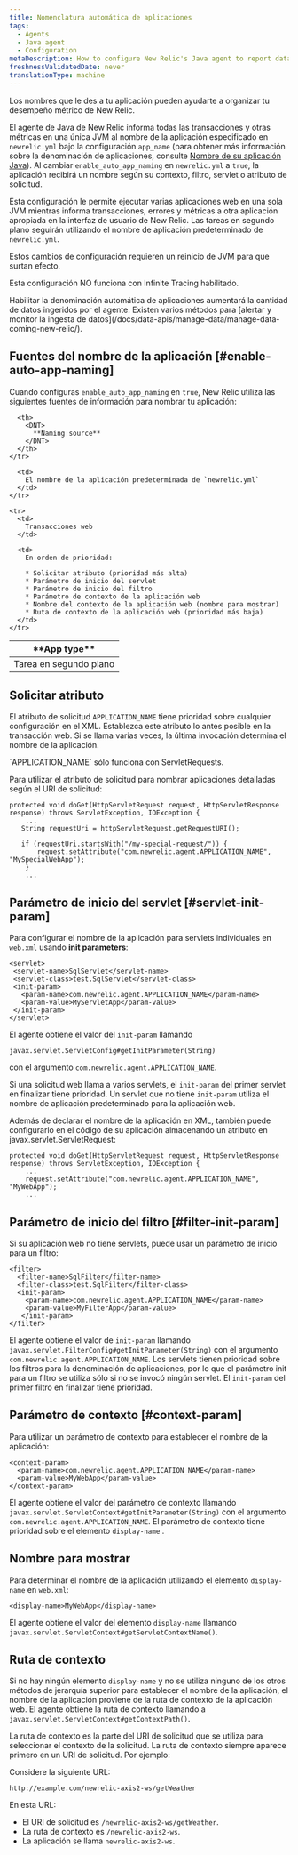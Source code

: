 ```yaml
---
title: Nomenclatura automática de aplicaciones
tags:
  - Agents
  - Java agent
  - Configuration
metaDescription: How to configure New Relic's Java agent to report data for individual web apps to their own application in APM.
freshnessValidatedDate: never
translationType: machine
---
```


Los nombres que le des a tu aplicación pueden ayudarte a organizar tu desempeño métrico de New Relic.

El agente de Java de New Relic informa todas las transacciones y otras métricas en una única JVM al nombre de la aplicación especificado en `newrelic.yml` bajo la configuración `app_name` (para obtener más información sobre la denominación de aplicaciones, consulte [Nombre de su aplicación Java](/docs/agents/java-agent/configuration/name-your-java-application)). Al cambiar `enable_auto_app_naming` en `newrelic.yml` a `true`, la aplicación recibirá un nombre según su contexto, filtro, servlet o atributo de solicitud.

Esta configuración le permite ejecutar varias aplicaciones web en una sola JVM mientras informa transacciones, errores y métricas a otra aplicación apropiada en la interfaz de usuario de New Relic. Las tareas en segundo plano seguirán utilizando el nombre de aplicación predeterminado de `newrelic.yml`.

<Callout variant="important">
  Estos cambios de configuración requieren un reinicio de JVM para que surtan efecto.

  Esta configuración NO funciona con Infinite Tracing habilitado.
</Callout>

<Callout variant="caution">
  Habilitar la denominación automática de aplicaciones aumentará la cantidad de datos ingeridos por el agente. Existen varios métodos para [alertar y monitor la ingesta de datos](/docs/data-apis/manage-data/manage-data-coming-new-relic/).
</Callout>

## Fuentes del nombre de la aplicación [#enable-auto-app-naming]

Cuando configuras `enable_auto_app_naming` en `true`, New Relic utiliza las siguientes fuentes de información para nombrar tu aplicación:

<table>
  <thead>
    <tr>
      <th width={150}>
        <DNT>
          **App type**
        </DNT>
      </th>

      <th>
        <DNT>
          **Naming source**
        </DNT>
      </th>
    </tr>
  </thead>

  <tbody>
    <tr>
      <td>
        Tarea en segundo plano
      </td>

      <td>
        El nombre de la aplicación predeterminada de `newrelic.yml`
      </td>
    </tr>

    <tr>
      <td>
        Transacciones web
      </td>

      <td>
        En orden de prioridad:

        * Solicitar atributo (prioridad más alta)
        * Parámetro de inicio del servlet
        * Parámetro de inicio del filtro
        * Parámetro de contexto de la aplicación web
        * Nombre del contexto de la aplicación web (nombre para mostrar)
        * Ruta de contexto de la aplicación web (prioridad más baja)
      </td>
    </tr>
  </tbody>
</table>

## Solicitar atributo

El atributo de solicitud `APPLICATION_NAME` tiene prioridad sobre cualquier configuración en el XML. Establezca este atributo lo antes posible en la transacción web. Si se llama varias veces, la última invocación determina el nombre de la aplicación.

<Callout variant="tip">
  `APPLICATION_NAME` sólo funciona con ServletRequests.
</Callout>

Para utilizar el atributo de solicitud para nombrar aplicaciones detalladas según el URI de solicitud:

```
protected void doGet(HttpServletRequest request, HttpServletResponse response) throws ServletException, IOException {
    ...
   String requestUri = httpServletRequest.getRequestURI();

   if (requestUri.startsWith("/my-special-request/")) {
       request.setAttribute("com.newrelic.agent.APPLICATION_NAME", "MySpecialWebApp");
    }
    ...
```

## Parámetro de inicio del servlet [#servlet-init-param]

Para configurar el nombre de la aplicación para servlets individuales en `web.xml` usando <DNT>**init parameters**</DNT>:

```
<servlet>
 <servlet-name>SqlServlet</servlet-name>
 <servlet-class>test.SqlServlet</servlet-class>
 <init-param>
   <param-name>com.newrelic.agent.APPLICATION_NAME</param-name>
   <param-value>MyServletApp</param-value>
 </init-param>
</servlet>
```

El agente obtiene el valor del `init-param` llamando

```
javax.servlet.ServletConfig#getInitParameter(String)
```

con el argumento `com.newrelic.agent.APPLICATION_NAME`.

Si una solicitud web llama a varios servlets, el `init-param` del primer servlet en finalizar tiene prioridad. Un servlet que no tiene `init-param` utiliza el nombre de aplicación predeterminado para la aplicación web.

Además de declarar el nombre de la aplicación en XML, también puede configurarlo en el código de su aplicación almacenando un atributo en javax.servlet.ServletRequest:

```
protected void doGet(HttpServletRequest request, HttpServletResponse response) throws ServletException, IOException {
    ...
    request.setAttribute("com.newrelic.agent.APPLICATION_NAME", "MyWebApp");
    ...
```

## Parámetro de inicio del filtro [#filter-init-param]

Si su aplicación web no tiene servlets, puede usar un parámetro de inicio para un filtro:

```
<filter>
  <filter-name>SqlFilter</filter-name>
  <filter-class>test.SqlFilter</filter-class>
  <init-param>
    <param-name>com.newrelic.agent.APPLICATION_NAME</param-name>
    <param-value>MyFilterApp</param-value>
   </init-param>
</filter>
```

El agente obtiene el valor de `init-param` llamando `javax.servlet.FilterConfig#getInitParameter(String)` con el argumento `com.newrelic.agent.APPLICATION_NAME`. Los servlets tienen prioridad sobre los filtros para la denominación de aplicaciones, por lo que el parámetro init para un filtro se utiliza sólo si no se invocó ningún servlet. El `init-param` del primer filtro en finalizar tiene prioridad.

## Parámetro de contexto [#context-param]

Para utilizar un parámetro de contexto para establecer el nombre de la aplicación:

```
<context-param>
  <param-name>com.newrelic.agent.APPLICATION_NAME</param-name>
  <param-value>MyWebApp</param-value>
</context-param>
```

El agente obtiene el valor del parámetro de contexto llamando `javax.servlet.ServletContext#getInitParameter(String)` con el argumento `com.newrelic.agent.APPLICATION_NAME`. El parámetro de contexto tiene prioridad sobre el elemento `display-name` .

## Nombre para mostrar

Para determinar el nombre de la aplicación utilizando el elemento `display-name` en `web.xml`:

```
<display-name>MyWebApp</display-name>
```

El agente obtiene el valor del elemento `display-name` llamando `javax.servlet.ServletContext#getServletContextName()`.

## Ruta de contexto

Si no hay ningún elemento `display-name` y no se utiliza ninguno de los otros métodos de jerarquía superior para establecer el nombre de la aplicación, el nombre de la aplicación proviene de la ruta de contexto de la aplicación web. El agente obtiene la ruta de contexto llamando a `javax.servlet.ServletContext#getContextPath()`.

La ruta de contexto es la parte del URI de solicitud que se utiliza para seleccionar el contexto de la solicitud. La ruta de contexto siempre aparece primero en un URI de solicitud. Por ejemplo:

Considere la siguiente URL:

```
http://example.com/newrelic-axis2-ws/getWeather
```

En esta URL:

* El URI de solicitud es `/newrelic-axis2-ws/getWeather`.
* La ruta de contexto es `/newrelic-axis2-ws`.
* La aplicación se llama `newrelic-axis2-ws`.
